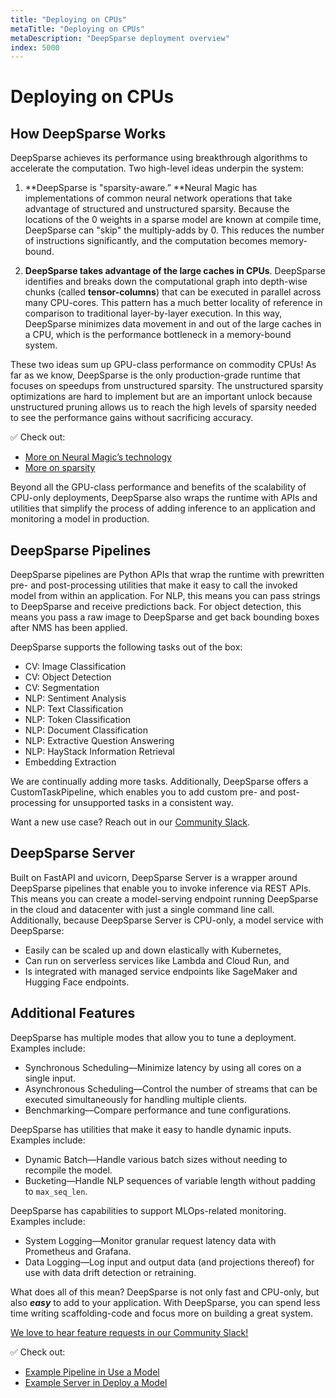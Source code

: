 ```yaml
---
title: "Deploying on CPUs"
metaTitle: "Deploying on CPUs"
metaDescription: "DeepSparse deployment overview"
index: 5000
---
```

# Deploying on CPUs

## **How DeepSparse Works**

DeepSparse achieves its performance using breakthrough algorithms to accelerate the computation. Two high-level ideas underpin the system:

1. **DeepSparse is "sparsity-aware.” **Neural Magic has implementations of common neural network operations that take advantage of structured and unstructured sparsity. Because the locations of the 0 weights in a sparse model are known at compile time, DeepSparse can "skip" the multiply-adds by 0. This reduces the number of instructions significantly, and the computation becomes memory-bound.
  
2. **DeepSparse takes advantage of the large caches in CPUs**. DeepSparse identifies and breaks down the computational graph into depth-wise chunks (called **tensor-columns**) that can be executed in parallel across many CPU-cores. This pattern has a much better locality of reference in comparison to traditional layer-by-layer execution. In this way, DeepSparse minimizes data movement in and out of the large caches in a CPU, which is the performance bottleneck in a memory-bound system.

These two ideas sum up GPU-class performance on commodity CPUs! As far as we know, DeepSparse is the only production-grade runtime that focuses on speedups from unstructured sparsity. The unstructured sparsity optimizations are hard to implement but are an important unlock because unstructured pruning allows us to reach the high levels of sparsity needed to see the performance gains without sacrificing accuracy.

✅ Check out:

* [More on Neural Magic’s technology](https://neuralmagic.com/technology/)
* [More on sparsity](https://docs.neuralmagic.com/user-guides/conceptual/optimizing-model-inference)

Beyond all the GPU-class performance and benefits of the scalability of CPU-only deployments, DeepSparse also wraps the runtime with APIs and utilities that simplify the process of adding inference to an application and monitoring a model in production.

## DeepSparse Pipelines

DeepSparse pipelines are Python APIs that wrap the runtime with prewritten pre- and post-processing utilities that make it easy to call the invoked model from within an application. For NLP, this means you can pass strings to DeepSparse and receive predictions back. For object detection, this means you pass a raw image to DeepSparse and get back bounding boxes after NMS has been applied.

DeepSparse supports the following tasks out of the box:

* CV: Image Classification
* CV: Object Detection
* CV: Segmentation
* NLP: Sentiment Analysis
* NLP: Text Classification
* NLP: Token Classification
* NLP: Document Classification
* NLP: Extractive Question Answering
* NLP: HayStack Information Retrieval
* Embedding Extraction

We are continually adding more tasks. Additionally, DeepSparse offers a CustomTaskPipeline, which enables you to add custom pre- and post-processing for unsupported tasks in a consistent way.

Want a new use case? Reach out in our [Community Slack](https://join.slack.com/t/discuss-neuralmagic/shared_invite/zt-q1a1cnvo-YBoICSIw3L1dmQpjBeDurQ).

## DeepSparse Server

Built on FastAPI and uvicorn, DeepSparse Server is a wrapper around DeepSparse pipelines that enable you to invoke inference via REST APIs. This means you can create a model-serving endpoint running DeepSparse in the cloud and datacenter with just a single command line call. Additionally, because DeepSparse Server is CPU-only, a model service with DeepSparse:

* Easily can be scaled up and down elastically with Kubernetes,
* Can run on serverless services like Lambda and Cloud Run, and
* Is integrated with managed service endpoints like SageMaker and Hugging Face endpoints.

## Additional Features

DeepSparse has multiple modes that allow you to tune a deployment. Examples include:

* Synchronous Scheduling—Minimize latency by using all cores on a single input.
* Asynchronous Scheduling—Control the number of streams that can be executed simultaneously for handling multiple clients.
* Benchmarking—Compare performance and tune configurations.

DeepSparse has utilities that make it easy to handle dynamic inputs. Examples include:

* Dynamic Batch—Handle various batch sizes without needing to recompile the model.
* Bucketing—Handle NLP sequences of variable length without padding to `max_seq_len`.

DeepSparse has capabilities to support MLOps-related monitoring. Examples include:

* System Logging—Monitor granular request latency data with Prometheus and Grafana.
* Data Logging—Log input and output data (and projections thereof) for use with data drift detection or retraining.

What does all of this mean? DeepSparse is not only fast and CPU-only, but also **_easy_** to add to your application. With DeepSparse, you can spend less time writing scaffolding-code and focus more on building a great system.

[We love to hear feature requests in our Community Slack!](https://join.slack.com/t/discuss-neuralmagic/shared_invite/zt-q1a1cnvo-YBoICSIw3L1dmQpjBeDurQ)

✅ Check out:

* [Example Pipeline in Use a Model](https://docs.neuralmagic.com/get-started/use-a-model/)
* [Example Server in Deploy a Model](https://docs.neuralmagic.com/get-started/deploy-a-model/)
